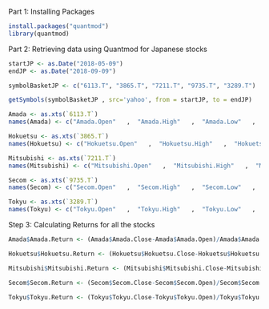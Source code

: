 Part 1: Installing Packages

```r
install.packages("quantmod")
library(quantmod)
```

Part 2: Retrieving data using Quantmod for Japanese stocks

```r
startJP <- as.Date("2018-05-09")
endJP <- as.Date("2018-09-09")

symbolBasketJP <- c("6113.T", "3865.T", "7211.T", "9735.T", "3289.T")

getSymbols(symbolBasketJP , src='yahoo', from = startJP, to = endJP)

Amada <- as.xts(`6113.T`)
names(Amada) <- c("Amada.Open"   ,  "Amada.High"   ,  "Amada.Low"   ,   "Amada.Close"  , "Amada.Volume",  "Amada.Adjusted")

Hokuetsu <- as.xts(`3865.T`)
names(Hokuetsu) <- c("Hokuetsu.Open"   ,  "Hokuetsu.High"   ,  "Hokuetsu.Low"   ,   "Hokuetsu.Close"  ,  "Hokuetsu.Volume",  "Hokuetsu.Adjusted")

Mitsubishi <- as.xts(`7211.T`)
names(Mitsubishi) <- c("Mitsubishi.Open"   ,  "Mitsubishi.High"   ,  "Mitsubishi.Low"   ,   "Mitsubishi.Close"  ,  "Mitsubishi.Volume",  "Mitsubishi.Adjusted")

Secom <- as.xts(`9735.T`)
names(Secom) <- c("Secom.Open"   ,  "Secom.High"   ,  "Secom.Low"   ,   "Secom.Close"  ,  "Secom.Volume",  "Secom.Adjusted")

Tokyu <- as.xts(`3289.T`)
names(Tokyu) <- c("Tokyu.Open"   ,  "Tokyu.High"   ,  "Tokyu.Low"   ,   "Tokyu.Close"  ,  "Tokyu.Volume",  "Tokyu.Adjusted")
```

Step 3: Calculating Returns for all the stocks

```r
Amada$Amada.Return <- (Amada$Amada.Close-Amada$Amada.Open)/Amada$Amada.Open

Hokuetsu$Hokuetsu.Return <- (Hokuetsu$Hokuetsu.Close-Hokuetsu$Hokuetsu.Open)/Hokuetsu$Hokuetsu.Open

Mitsubishi$Mitsubishi.Return <- (Mitsubishi$Mitsubishi.Close-Mitsubishi$Mitsubishi.Open)/Mitsubishi$Mitsubishi.Open

Secom$Secom.Return <- (Secom$Secom.Close-Secom$Secom.Open)/Secom$Secom.Open

Tokyu$Tokyu.Return <- (Tokyu$Tokyu.Close-Tokyu$Tokyu.Open)/Tokyu$Tokyu.Open
```



